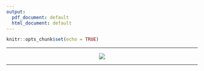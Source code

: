 ```yaml
---
output:
  pdf_document: default
  html_document: default
---
```


```r
knitr::opts_chunk$set(echo = TRUE)
```

---

<div style="text-align:center" markdown="1">

![](WWDS.png)

</div>

---
